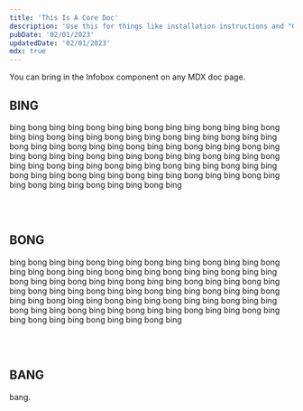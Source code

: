 ```yaml
---
title: 'This Is A Core Doc'
description: 'Use this for things like installation instructions and "Our Philosophy" pages.'
pubDate: '02/01/2023'
updatedDate: '02/01/2023'
mdx: true
---
```



<Infobox hint={true}>You can bring in the Infobox component on any MDX doc page.</Infobox>

## **BING**

bing bong bing bing bong bing bing bong bing bing bong bing bing bong bing bing bong bing bing bong
bing bing bong bing bing bong bing bing bong bing bing bong bing bing bong bing bing bong bing bing
bong bing bing bong bing bing bong bing bing bong bing bing bong bing bing bong bing bing bong bing
bing bong bing bing bong bing bing bong bing bing bong bing bing bong bing bing bong bing bing bong
bing bing bong bing bing bong bing bing bong bing bing bong bing

<br />
<br />

## **BONG**

bing bong bing bing bong bing bing bong bing bing bong bing bing bong bing bing bong bing bing bong bing
bing bong bing bing bong bing bing bong bing bing bong bing bing bong bing bing bong bing bing bong bing
bing bong bing bing bong bing bing bong bing bing bong bing bing bong bing bing bong bing bing bong bing
bing bong bing bing bong bing bing bong bing bing bong bing bing bong bing bing bong bing bing bong bing
bing bong bing bing bong bing bing bong bing

<br />
<br />

## **BANG**

bang.
